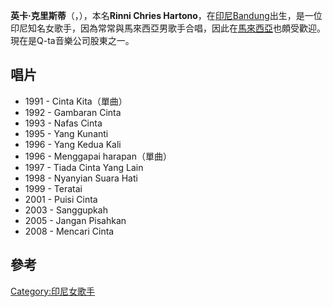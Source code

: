 {{expand|time=2013-09-17T22:39:36+00:00}}
{{unreferenced|time=2013-09-17T22:39:36+00:00}}
'''英卡·克里斯蒂'''（{{lang-id|'''Inka Christie'''}}，{{bd|1975年|1月20日}}），本名'''Rinni Chries Hartono'''，在[[印尼|印尼]][[Bandung|Bandung]]出生，是一位印尼知名女歌手，因為常常與馬來西亞男歌手合唱，因此在[[馬來西亞|馬來西亞]]也頗受歡迎。現在是Q-ta音樂公司股東之一。

== 唱片 ==
*1991 - Cinta Kita（單曲）
*1992 - Gambaran Cinta 
*1993 - Nafas Cinta 
*1995 - Yang Kunanti 
*1996 - Yang Kedua Kali
*1996 - Menggapai harapan（單曲）
*1997 - Tiada Cinta Yang Lain 
*1998 - Nyanyian Suara Hati 
*1999 - Teratai 
*2001 - Puisi Cinta 
*2003 - Sanggupkah 
*2005 - Jangan Pisahkan 
*2008 - Mencari Cinta

== 參考 ==
{{reflist}}
[[Category:印尼女歌手|Category:印尼女歌手]]